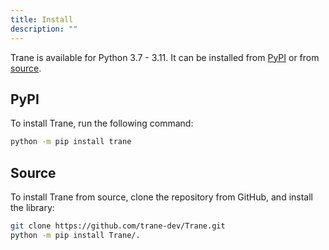 ```yaml
---
title: Install
description: ""
---
```


Trane is available for Python 3.7 - 3.11. 
It can be installed from [PyPI](https://pypi.org/project/trane/) or from [source](https://github.com/trane-dev/Trane).

## PyPI
To install Trane, run the following command:
```bash
python -m pip install trane
```

## Source
To install Trane from source, clone the repository from GitHub, and install the library:
```bash
git clone https://github.com/trane-dev/Trane.git
python -m pip install Trane/.
```
